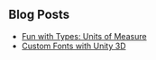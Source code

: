 ---
---


<SEO title="Wilson Gearld Mead III's Blog Posts" />

## Blog Posts

- [Fun with Types: Units of Measure](/blog/fun-with-types-units-of-measure)
- [Custom Fonts with Unity 3D](/blog/custom-fonts-with-unity-3d)
